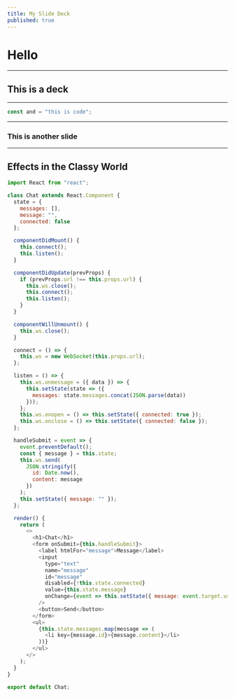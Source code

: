 ```yaml
---
title: My Slide Deck
published: true
---
```


# Hello

---

## This is a deck

---

```js
const and = "this is code";
```

---

### This is another slide

---

## Effects in the Classy World

```js
import React from "react";

class Chat extends React.Component {
  state = {
    messages: [],
    message: "",
    connected: false
  };

  componentDidMount() {
    this.connect();
    this.listen();
  }

  componentDidUpdate(prevProps) {
    if (prevProps.url !== this.props.url) {
      this.ws.close();
      this.connect();
      this.listen();
    }
  }

  componentWillUnmount() {
    this.ws.close();
  }

  connect = () => {
    this.ws = new WebSocket(this.props.url);
  };

  listen = () => {
    this.ws.onmessage = ({ data }) => {
      this.setState(state => ({
        messages: state.messages.concat(JSON.parse(data))
      }));
    };
    this.ws.onopen = () => this.setState({ connected: true });
    this.ws.onclose = () => this.setState({ connected: false });
  };

  handleSubmit = event => {
    event.preventDefault();
    const { message } = this.state;
    this.ws.send(
      JSON.stringify({
        id: Date.now(),
        content: message
      })
    );
    this.setState({ message: "" });
  };

  render() {
    return (
      <>
        <h1>Chat</h1>
        <form onSubmit={this.handleSubmit}>
          <label htmlFor="message">Message</label>
          <input
            type="text"
            name="message"
            id="message"
            disabled={!this.state.connected}
            value={this.state.message}
            onChange={event => this.setState({ message: event.target.value })}
          />
          <button>Send</button>
        </form>
        <ul>
          {this.state.messages.map(message => (
            <li key={message.id}>{message.content}</li>
          ))}
        </ul>
      </>
    );
  }
}

export default Chat;
```
